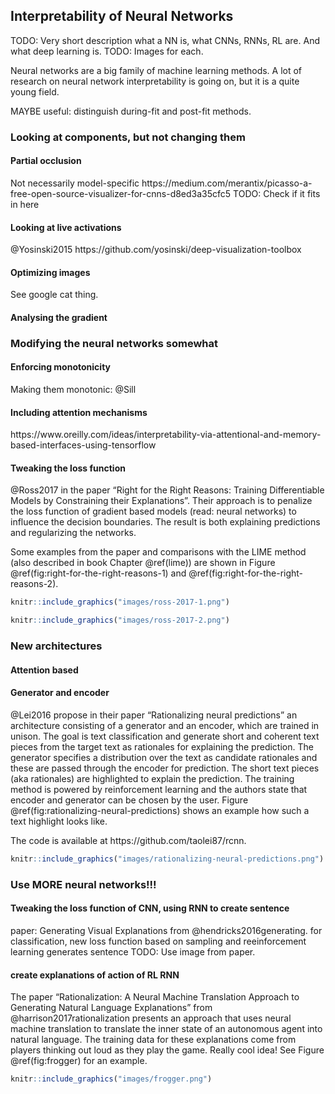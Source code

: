 ## Interpretability of Neural Networks

TODO: Very short description what a NN is, what CNNs, RNNs, RL are. And what deep learning is.
TODO: Images for each.

Neural networks are a big family of machine learning methods.
A lot of research on neural network interpretability is going on, but it is a quite young field.

MAYBE useful: distinguish during-fit and post-fit methods.


### Looking at components, but not changing them

#### Partial occlusion
Not necessarily model-specific
https://medium.com/merantix/picasso-a-free-open-source-visualizer-for-cnns-d8ed3a35cfc5
TODO: Check if it fits in here

#### Looking at live activations
@Yosinski2015
https://github.com/yosinski/deep-visualization-toolbox

#### Optimizing images
See google cat thing.


#### Analysing the gradient


### Modifying the neural networks somewhat

#### Enforcing monotonicity
Making them monotonic: @Sill

#### Including attention mechanisms

https://www.oreilly.com/ideas/interpretability-via-attentional-and-memory-based-interfaces-using-tensorflow

#### Tweaking the loss function
@Ross2017 in the paper "Right for the Right Reasons: Training Differentiable Models by Constraining their Explanations".
Their approach is to penalize the loss function of gradient based models (read: neural networks) to influence the decision boundaries.
The result is both explaining predictions and regularizing the networks.

Some examples from the paper and comparisons with the LIME method (also described in book Chapter \@ref(lime)) are shown in Figure \@ref(fig:right-for-the-right-reasons-1) and \@ref(fig:right-for-the-right-reasons-2).

```r
knitr::include_graphics("images/ross-2017-1.png")
```

```r
knitr::include_graphics("images/ross-2017-2.png")
```

### New architectures

#### Attention based

#### Generator and encoder
@Lei2016 propose in their paper "Rationalizing neural predictions" an architecture consisting of a generator and an encoder, which are trained in unison.
The goal is text classification and generate short and coherent text pieces from the target text as rationales for explaining the prediction.
The generator specifies a distribution over the text as candidate rationales and these are passed through the encoder for prediction.
The short text pieces (aka rationales) are highlighted to explain the prediction.
The training method is powered by reinforcement learning and the authors state that encoder and generator can be chosen by the user.
Figure \@ref(fig:rationalizing-neural-predictions) shows an example how such a text highlight looks like.

The code is available at https://github.com/taolei87/rcnn.

```r
knitr::include_graphics("images/rationalizing-neural-predictions.png")
```


### Use MORE neural networks!!!



#### Tweaking the loss function of CNN, using RNN to create sentence

paper: Generating Visual Explanations from @hendricks2016generating.
for classification, new loss function based on sampling and reeinforcement learning generates sentence
TODO: Use image from paper.


#### create explanations of action of RL RNN
The paper "Rationalization: A Neural Machine Translation Approach to Generating Natural Language Explanations" from @harrison2017rationalization presents an approach that uses neural machine translation to translate the inner state of an autonomous agent into natural language.
The training data for these explanations come from players thinking out loud as they play the game.
Really cool idea!
See Figure \@ref(fig:frogger) for an example.


```r
knitr::include_graphics("images/frogger.png")
```
